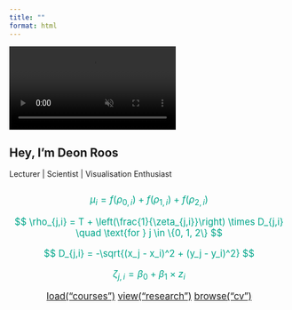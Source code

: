 ```yaml
---
title: ""
format: html
---
```


<!-- Video Background -->
<video autoplay muted loop playsinline id="bg-video">
  <source src="media/mu_wave.mp4" type="video/mp4">
</video>

<section class="hero" data-aos="zoom-in">
  <h1>Hey, I'm Deon Roos</h1>
  <p>Lecturer | Scientist | Visualisation Enthusiast</p>
</section>


<!-- Typing Animation (via typed.js or CSS fallback) -->
<div class="typing-container">
  <code id="typed-text"></code>
</div>

<script src="https://cdn.jsdelivr.net/npm/typed.js@2.0.12"></script>
<script>
  var typed = new Typed("#typed-text", {
    strings: [
      "Deon_Roos <- \"Lecturer\"",
      "Deon_Roos <- \"Ecologist\"",
      "Deon_Roos <- \"Statistician\"",
      "Deon_Roos <- \"Programmer\"",
      "Deon_Roos <- \"Data Visualiser\"",
      "Deon_Roos <- \"Scientist\"",
      "Deon_Roos <- \"Data scientist\"",
      "Deon_Roos <- \"Medical researcher\"",
      "Deon_Roos <- \"Quantitative Modeller\""
    ],
    typeSpeed: 60,
    backSpeed: 40,
    backDelay: 0,
    loop: true
  });
</script>

<!-- Scroll Animation: Include AOS -->
<link href="https://cdn.jsdelivr.net/npm/aos@2.3.4/dist/aos.css" rel="stylesheet">
<script src="https://cdn.jsdelivr.net/npm/aos@2.3.4/dist/aos.js"></script>
<script>
  AOS.init();
</script>

<div style="text-align: center; margin: 2em 0;">

<!-- Styled equations -->
<div style="text-align: center; color: #00A68A; font-size: 1.2em; margin-bottom: 3em;">

$$
\mu_i = f(\rho_{0,i}) + f(\rho_{1,i}) + f(\rho_{2,i})
$$

$$
\rho_{j,i} = T + \left(\frac{1}{\zeta_{j,i}}\right) \times D_{j,i}
\quad \text{for } j \in \{0, 1, 2\}
$$

$$
D_{j,i} = -\sqrt{(x_j - x_i)^2 + (y_j - y_i)^2}
$$

$$
\zeta_{j,i} = \beta_0 + \beta_1 \times z_i
$$

<section class="card-grid" data-aos="fade-up">
  <a href="courses.html" class="code-card"><span class="code-text">load("courses")</span></a>
  <a href="publications.html" class="code-card"><span class="code-text">view("research")</span></a>
  <a href="cv.html" class="code-card"><span class="code-text">browse("cv")</span></a>
</section>

